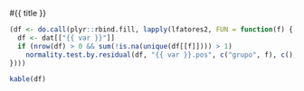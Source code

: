 

#{{ title }}

```r
(df <- do.call(plyr::rbind.fill, lapply(lfatores2, FUN = function(f) {
  df <- dat[["{{ var }}"]]
  if (nrow(df) > 0 && sum(!is.na(unique(df[[f]]))) > 1)
    normality.test.by.residual(df, "{{ var }}.pos", c("grupo", f), c(), "{{ var }}.pre")
})))
```

```r
kable(df)
```


